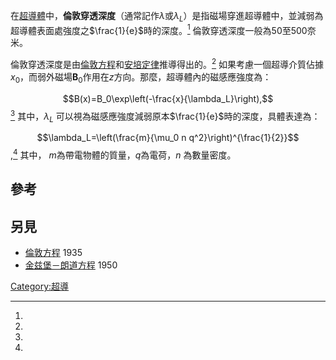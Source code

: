 {{NoteTA
|G1=Physics
|G2=Unit
}}

在[[超導體|超導體]]中，'''倫敦穿透深度'''（通常記作<math>\lambda</math>或<math>\lambda_L</math>）是指磁場穿進超導體中，並減弱為超導體表面處強度之<math>\frac{1}{e}</math>時的深度。<ref name=Kittel8thEd/> 倫敦穿透深度一般為50至500奈米。

倫敦穿透深度是由[[倫敦方程|倫敦方程]]和[[安培定律|安培定律]]推導得出的。<ref name=Kittel8thEd/> 如果考慮一個超導介質佔據''x''<sub>0</sub>，而弱外磁場'''B'''<sub>0</sub>作用在''z''方向。那麼，超導體內的磁感應強度為：
:<math>B(x)=B_0\exp\left(-\frac{x}{\lambda_L}\right),</math><ref name=Kittel8thEd/>
其中，<math>\lambda_L</math> 可以視為磁感應強度減弱原本<math>\frac{1}{e}</math>時的深度，具體表達為：
:<math>\lambda_L=\left(\frac{m}{\mu_0 n q^2}\right)^{\frac{1}{2}}</math>,<ref name=Kittel8thEd/>
其中， <math>m</math>為帶電物體的質量，<math>q</math>為電荷，<math>n</math> 為數量密度。


== 參考 ==
{{reflist|refs=
<ref name=Kittel8thEd>{{Cite book | last = Kittel | first = Charles | title = Introduction to Solid State Physics | publisher = John Wiley & Sons | year = 2004 | pages = 273–278 | isbn = 978-0-471-41526-8}}
</ref>
}}

== 另見 ==
* [[倫敦方程|倫敦方程]] 1935
* [[金兹堡－朗道方程|金兹堡－朗道方程]] 1950


[[Category:超導|Category:超導]]